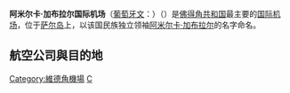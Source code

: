{{expand|time=2018-01-24T12:37:13+00:00}}
{{Infobox Airport 
| airport_name = <center>阿米尔卡·加布拉尔国际机场<br><small>{{lang|pt|Aeroporto Internacional Amílcar Cabral}}</small></center>
| nativename   = 
| photo        = Aeroportoamilcarcabral.jpg 
|caption      = 
|IATA         = SID
|ICAO         = GVAC
|type         = [[民用航空|民用]]
|owner        = 
| run by      = ASA
|city         = [[佛得角共和国|佛得角共和国]][[埃斯帕戈斯|埃斯帕戈斯]]
|location     = [[萨尔岛|萨尔岛]]
|elevation    = 54米
|coordinates  = {{coord|16.7425|N|22.9481|W|type:airport}}
|website      = http://www.asa.cv
|metric-elev  = 
|metric-rwy   = 
|r1-number    = 01/19
|r1-length-f  = 10,734
|r1-length-m  = 3,272
|r1-surface   = [[Pavement_(material)|Paved]]
|r2-number    = 07/25
|r2-length-f  = 4,921
|r2-length-m  = 1,500
|r2-surface   = [[Pavement_(material)|Paved]]
|stat-year    = 
|stat1-header = 
|stat1-data   = 
|stat2-header = 
|stat2-data   = 
|footnotes    = 
}}

'''阿米尔卡·加布拉尔国际机场'''（[[葡萄牙文|葡萄牙文]]：'''{{lang|pt|Aeroporto Internacional Amílcar Cabral}}'''）（{{Airport codes|SID|GVAC}}）是[[佛得角共和国|佛得角共和国]]最主要的[[国际机场|国际]][[机场|机场]]，位于[[萨尔岛|萨尔岛]]上，以该国民族独立领袖[[阿米爾卡·卡布拉爾|阿米尔卡·加布拉尔]]的名字命名。
==航空公司與目的地==
[[Category:維德角機場|Category:維德角機場]]
[[Category:冠以人名的非洲機場|C]]
